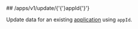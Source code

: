 
<MethodPill method="post" />
## /apps/v1/update/{'{'}appId{'}'}

Update data for an existing [application](https://hathora.dev/docs/concepts/hathora-entities#application) using `appId`.
